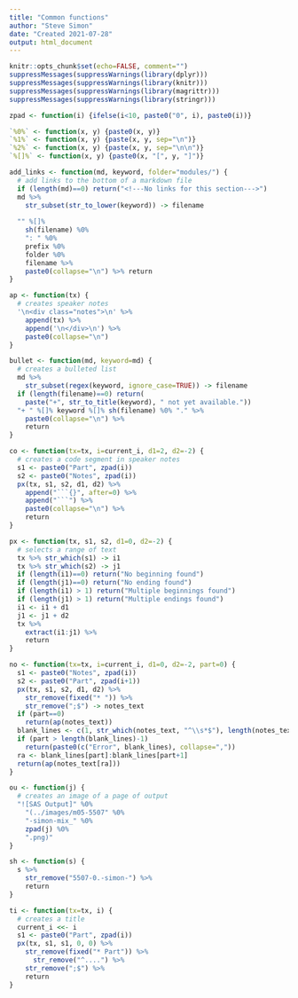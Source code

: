 ```yaml
---
title: "Common functions"
author: "Steve Simon"
date: "Created 2021-07-28"
output: html_document
---
```


```r
knitr::opts_chunk$set(echo=FALSE, comment="")
suppressMessages(suppressWarnings(library(dplyr)))
suppressMessages(suppressWarnings(library(knitr)))
suppressMessages(suppressWarnings(library(magrittr)))
suppressMessages(suppressWarnings(library(stringr)))
```

```r
zpad <- function(i) {ifelse(i<10, paste0("0", i), paste0(i))}

`%0%` <- function(x, y) {paste0(x, y)}
`%1%` <- function(x, y) {paste(x, y, sep="\n")}
`%2%` <- function(x, y) {paste(x, y, sep="\n\n")}
`%[]%` <- function(x, y) {paste0(x, "[", y, "]")}
```

```r
add_links <- function(md, keyword, folder="modules/") {
  # add links to the bottom of a markdown file
  if (length(md)==0) return("<!---No links for this section--->")
  md %>%
    str_subset(str_to_lower(keyword)) -> filename
  
  "" %[]% 
    sh(filename) %0%
    ": " %0%
    prefix %0%
    folder %0%
    filename %>%
    paste0(collapse="\n") %>% return
}
```

```r
ap <- function(tx) {
  # creates speaker notes
  '\n<div class="notes">\n' %>%
    append(tx) %>%
	append('\n</div>\n') %>%
	paste0(collapse="\n")
}
```

```r
bullet <- function(md, keyword=md) {
  # creates a bulleted list
  md %>%
    str_subset(regex(keyword, ignore_case=TRUE)) -> filename
  if (length(filename)==0) return(
    paste("+", str_to_title(keyword), " not yet available."))
  "+ " %[]% keyword %[]% sh(filename) %0% "." %>%
    paste0(collapse="\n") %>%
    return
}
```

```r
co <- function(tx=tx, i=current_i, d1=2, d2=-2) {
  # creates a code segment in speaker notes
  s1 <- paste0("Part", zpad(i))
  s2 <- paste0("Notes", zpad(i))
  px(tx, s1, s2, d1, d2) %>%
    append("```{}", after=0) %>%
  	append("```") %>%
    paste0(collapse="\n") %>%
	return
}
```

```r
px <- function(tx, s1, s2, d1=0, d2=-2) {
  # selects a range of text
  tx %>% str_which(s1) -> i1
  tx %>% str_which(s2) -> j1
  if (length(i1)==0) return("No beginning found")
  if (length(j1)==0) return("No ending found")
  if (length(i1) > 1) return("Multiple beginnings found")
  if (length(j1) > 1) return("Multiple endings found")
  i1 <- i1 + d1
  j1 <- j1 + d2
  tx %>%
    extract(i1:j1) %>%
    return
}
```

```r
no <- function(tx=tx, i=current_i, d1=0, d2=-2, part=0) {
  s1 <- paste0("Notes", zpad(i))
  s2 <- paste0("Part", zpad(i+1))
  px(tx, s1, s2, d1, d2) %>%
    str_remove(fixed("* ")) %>%
  	str_remove(";$") -> notes_text
  if (part==0) 
    return(ap(notes_text))
  blank_lines <- c(1, str_which(notes_text, "^\\s*$"), length(notes_text))
  if (part > length(blank_lines)-1)
    return(paste0(c("Error", blank_lines), collapse=","))
  ra <- blank_lines[part]:blank_lines[part+1] 
  return(ap(notes_text[ra]))
}
```

```r
ou <- function(j) {
  # creates an image of a page of output
  "![SAS Output]" %0%
    "(../images/m05-5507" %0%
	"-simon-mix_" %0%
	zpad(j) %0%
	".png)"
}
```

```r
sh <- function(s) {
  s %>%
    str_remove("5507-0.-simon-") %>%
    return
}
```

```r
ti <- function(tx=tx, i) {
  # creates a title
  current_i <<- i
  s1 <- paste0("Part", zpad(i))
  px(tx, s1, s1, 0, 0) %>%
  	str_remove(fixed("* Part")) %>%
	  str_remove("^....") %>%
    str_remove(";$") %>%
    return   
}
```
